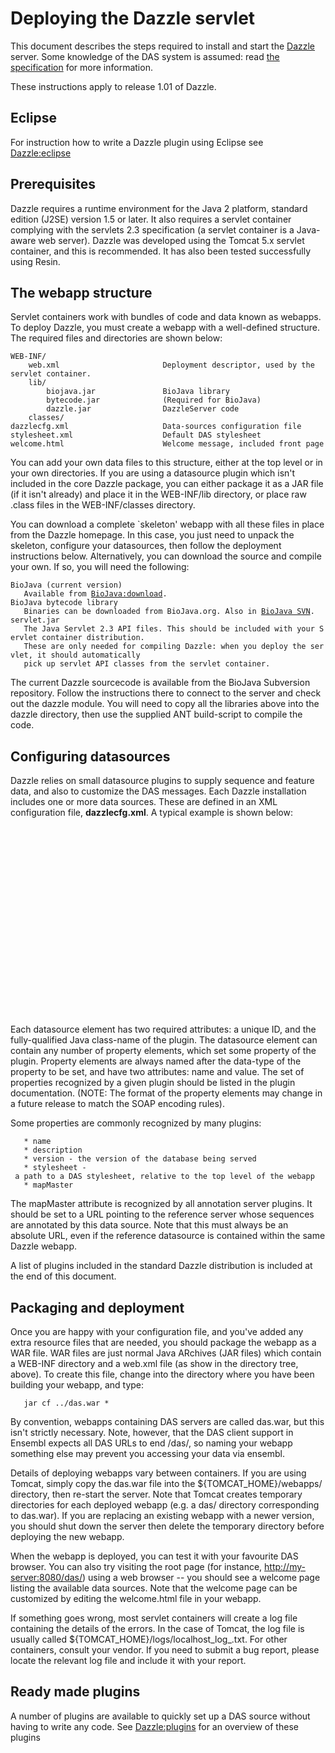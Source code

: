 =Deploying the Dazzle servlet=

This document describes the steps required to install and start the [[Dazzle|Dazzle]] server. Some knowledge of the DAS system is assumed: read [http://www.dasregistry.org/spec_1.53E.jsp the specification] for more information.

These instructions apply to release 1.01 of Dazzle.

==Eclipse==
For instruction how to write a Dazzle plugin using Eclipse see [[Dazzle:eclipse]]

==Prerequisites==

Dazzle requires a runtime environment for the Java 2 platform, standard edition (J2SE) version 1.5 or later. It also requires a servlet container complying with the servlets 2.3 specification (a servlet container is a Java-aware web server). Dazzle was developed using the Tomcat 5.x servlet container, and this is recommended. It has also been tested successfully using Resin.

==The webapp structure==

Servlet containers work with bundles of code and data known as webapps. To deploy Dazzle, you must create a webapp with a well-defined structure. The required files and directories are shown below:

<pre>
WEB-INF/
    web.xml                       Deployment descriptor, used by the servlet container.
    lib/
        biojava.jar               BioJava library
        bytecode.jar              (Required for BioJava)
        dazzle.jar                DazzleServer code
    classes/
dazzlecfg.xml                     Data-sources configuration file
stylesheet.xml                    Default DAS stylesheet
welcome.html                      Welcome message, included front page
</pre>

You can add your own data files to this structure, either at the top level or in your own directories. If you are using a datasource plugin which isn't included in the core Dazzle package, you can either package it as a JAR file (if it isn't already) and place it in the WEB-INF/lib directory, or place raw .class files in the WEB-INF/classes directory.

You can download a complete `skeleton' webapp with all these files in place from the Dazzle homepage. In this case, you just need to unpack the skeleton, configure your datasources, then follow the deployment instructions below. Alternatively, you can download the source and compile your own. If so, you will need the following:

 BioJava (current version)
    Available from [[BioJava:download]]. 
 BioJava bytecode library
    Binaries can be downloaded from BioJava.org. Also in [[CVS_to_SVN_Migration|BioJava SVN]].
 servlet.jar
    The Java Servlet 2.3 API files. This should be included with your Servlet container distribution. 
    These are only needed for compiling Dazzle: when you deploy the servlet, it should automatically 
    pick up servlet API classes from the servlet container. 

The current Dazzle sourcecode is available from the BioJava Subversion repository. Follow the instructions there to connect to the server and check out the dazzle module. You will need to copy all the libraries above into the dazzle directory, then use the supplied ANT build-script to compile the code.

==Configuring datasources==

Dazzle relies on small datasource plugins to supply sequence and feature data, and also to customize the DAS messages. Each Dazzle installation includes one or more data sources. These are defined in an XML configuration file, '''dazzlecfg.xml'''. A typical example is shown below:

<xml>
<?xml version="1.0" ?>

<!-- Sample Dazzle configuration file -->

<dazzle xmlns="http://www.biojava.org/2000/dazzle">
  <datasource id="test" jclass="org.biojava.servlets.dazzle.datasource.EmblDataSource">
    <string name="name" value="Test seqs" />
    <string name="description" value="Evalutation sequences for promoter-finding software" />
    <string name="version" value="1.0" />
    <string name="fileName" value="test.embl" />

    <string name="stylesheet" value="test.style" />
  </datasource>

  <datasource id="tss" jclass="org.biojava.servlets.dazzle.datasource.GFFAnnotationSource">
    <string name="name" value="TSS" />
    <string name="description" value="Transcription start sites for fickett set" />
    <string name="version" value="1.0" />
    <string name="fileName" value="fickett-tss.gff" />
    <boolean name="dotVersions" value="true" />
    <string name="mapMaster" value="http://my-server:8080/das/test/" />

    <string name="stylesheet" value="tss.style" />
  </datasource>
</dazzle>
</xml>

Each datasource element has two required attributes: a unique ID, and the fully-qualified Java class-name of the plugin. The datasource element can contain any number of property elements, which set some property of the plugin. Property elements are always named after the data-type of the property to be set, and have two attributes: name and value. The set of properties recognized by a given plugin should be listed in the plugin documentation. (NOTE: The format of the property elements may change in a future release to match the SOAP encoding rules).

Some properties are commonly recognized by many plugins:

    * name
    * description
    * version - the version of the database being served
    * stylesheet - a path to a DAS stylesheet, relative to the top level of the webapp
    * mapMaster

The mapMaster attribute is recognized by all annotation server plugins. It should be set to a URL pointing to the reference server whose sequences are annotated by this data source. Note that this must always be an absolute URL, even if the reference datasource is contained within the same Dazzle webapp.

A list of plugins included in the standard Dazzle distribution is included at the end of this document.

==Packaging and deployment==

Once you are happy with your configuration file, and you've added any extra resource files that are needed, you should package the webapp as a WAR file. WAR files are just normal Java ARchives (JAR files) which contain a WEB-INF directory and a web.xml file (as show in the directory tree, above). To create this file, change into the directory where you have been building your webapp, and type:

    jar cf ../das.war * 

By convention, webapps containing DAS servers are called das.war, but this isn't strictly necessary. Note, however, that the DAS client support in Ensembl expects all DAS URLs to end /das/, so naming your webapp something else may prevent you accessing your data via ensembl.

Details of deploying webapps vary between containers. If you are using Tomcat, simply copy the das.war file into the ${TOMCAT_HOME}/webapps/ directory, then re-start the server. Note that Tomcat creates temporary directories for each deployed webapp (e.g. a das/ directory corresponding to das.war). If you are replacing an existing webapp with a newer version, you should shut down the server then delete the temporary directory before deploying the new webapp.

When the webapp is deployed, you can test it with your favourite DAS browser. You can also try visiting the root page (for instance, http://my-server:8080/das/) using a web browser -- you should see a welcome page listing the available data sources. Note that the welcome page can be customized by editing the welcome.html file in your webapp.

If something goes wrong, most servlet containers will create a log file containing the details of the errors. In the case of Tomcat, the log file is usually called ${TOMCAT_HOME}/logs/localhost_log_<data>.txt. For other containers, consult your vendor. If you need to submit a bug report, please locate the relevant log file and include it with your report.

== Ready made plugins ==

A number of plugins are available to quickly set up a DAS source without having to write any code.
See [[Dazzle:plugins]] for an overview of these plugins
